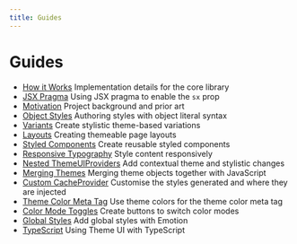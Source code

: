 ```yaml
---
title: Guides
---
```



# Guides

<Cards width={320}>

- [How it Works](/guides/how-it-works) Implementation details for the core
  library
- [JSX Pragma](/guides/jsx-pragma) Using JSX pragma to enable the `sx` prop
- [Motivation](/guides/motivation) Project background and prior art
- [Object Styles](/guides/object-styles) Authoring styles with object literal
  syntax
- [Variants](/guides/variants) Create stylistic theme-based variations
- [Layouts](/guides/layouts) Creating themeable page layouts
- [Styled Components](/guides/styled-components) Create reusable styled
  components
- [Responsive Typography](/guides/responsive-typography) Style content
  responsively
- [Nested ThemeUIProviders](/guides/nested-theme-providers) Add contextual theme
  and stylistic changes
- [Merging Themes](/guides/merging-themes) Merging theme objects together with
  JavaScript
- [Custom CacheProvider](/guides/custom-cache-provider) Customise the styles
  generated and where they are injected
- [Theme Color Meta Tag](/guides/theme-color-meta-tag) Use theme colors for the
  theme color meta tag
- [Color Mode Toggles](/guides/color-mode-toggles) Create buttons to switch
  color modes
- [Global Styles](/guides/global-styles) Add global styles with Emotion
- [TypeScript](/guides/typescript) Using Theme UI with TypeScript

</Cards>
